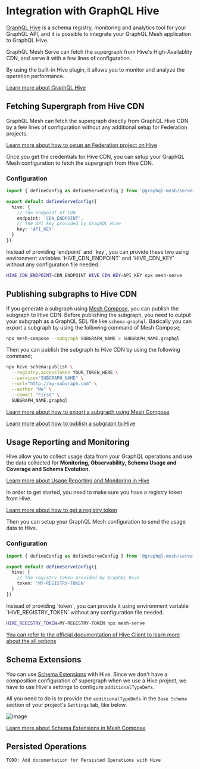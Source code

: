 # Integration with GraphQL Hive


[GraphQL Hive](https://the-guild.dev/graphql/hive) is a schema registry, monitoring and analytics
tool for your GraphQL API, and it is possible to integrate your GraphQL Mesh application to GraphQL
Hive.

GraphQL Mesh Serve can fetch the supergraph from Hive's High-Availablity CDN, and serve it with a
few lines of configuration.

By using the built-in Hive plugin, it allows you to monitor and analyze the operation performance.

[Learn more about GraphQL Hive](https://the-guild.dev/graphql/hive/docs)

## Fetching Supergraph from Hive CDN

GraphQL Mesh can fetch the supergraph directly from GraphQL Hive CDN by a few lines of configuration
without any additional setup for Federation projects.

[Learn more about how to setup an Federation project on Hive](https://the-guild.dev/graphql/hive/docs/get-started/apollo-federation)

Once you get the credentials for Hive CDN, you can setup your GraphQL Mesh configuration to fetch
the supergraph from Hive CDN.

### Configuration

```ts filename="mesh.config.ts"
import { defineConfig as defineServeConfig } from '@graphql-mesh/serve-cli'

export default defineServeConfig({
  hive: {
    // The endpoint of CDN
    endpoint: 'CDN_ENDPOINT',
    // The API key provided by GraphQL Hive
    key: 'API_KEY'
  }
})
```

<Callout>
  Instead of providing `endpoint` and `key`, you can provide these two using environment variables
  `HIVE_CDN_ENDPOINT` and `HIVE_CDN_KEY` without any configuration file needed.

```sh
HIVE_CDN_ENDPOINT=CDN_ENDPOINT HIVE_CDN_KEY=API_KEY npx mesh-serve
```

</Callout>

## Publishing subgraphs to Hive CDN

If you generate a subgraph using [Mesh Compose](/v1/serve/compose), you can publish the subgraph to
Hive CDN. Before publishing the subgraph, you need to output your subgraph as a GraphQL SDL file
like `schema.graphql`. Basically you can export a subgraph by using the following command of Mesh
Compose;

```sh
npx mesh-compose --subgraph SUBGRAPH_NAME > SUBGRAPH_NAME.graphql
```

Then you can publish the subgraph to Hive CDN by using the following command;

```sh
npx hive schema:publish \
  --registry.accessToken YOUR_TOKEN_HERE \
  --service="SUBGRAPH_NAME" \
  --url="http://my-subgraph.com" \
  --author "Me" \
  --commit "First" \
  SUBGRAPH_NAME.graphql
```

[Learn more about how to export a subgraph using Mesh Compose](v1/compose#generating-the-individual-subgraphs-for-schema-registry)

[Learn more about how to publish a subgraph to Hive](https://the-guild.dev/graphql/hive/docs/get-started/apollo-federation#publish-your-schemas)

## Usage Reporting and Monitoring

Hive allow you to collect usage data from your GraphQL operations and use the data collected for
**Monitoring, Observability, Schema Usage and Coverage and Schema Evolution**.

[Learn more about Usage Reporting and Monitoring in Hive](https://the-guild.dev/graphql/hive/docs/features/usage-reporting)

In order to get started, you need to make sure you have a registry token from Hive.

[Learn more about how to get a registry token](https://the-guild.dev/graphql/hive/docs/get-started/apollo-federation#hive-cli-access-token)

Then you can setup your GraphQL Mesh configuration to send the usage data to Hive.

### Configuration

```ts filename="mesh.config.ts"
import { defineConfig as defineServeConfig } from '@graphql-mesh/serve-cli'

export default defineServeConfig({
  hive: {
    // The registry token provided by GraphQL Hive
    token: 'MY-REGISTRY-TOKEN'
  }
})
```

<Callout>
  Instead of providing `token`, you can provide it using environment variable `HIVE_REGISTRY_TOKEN`
  without any configuration file needed.

```sh
HIVE_REGISTRY_TOKEN=MY-REGISTRY-TOKEN npx mesh-serve
```

</Callout>

[You can refer to the official documentation of Hive Client to learn more about the all options](https://the-guild.dev/graphql/hive/docs/api-reference/client#configuration)

## Schema Extensions

You can use [Schema Extensions](/v1/compose/schema-extensions) with Hive. Since we don't have a
composition configuration of supergraph when we use a Hive project, we have to use Hive's settings
to configure `additionalTypeDefs`.

All you need to do is to provide the `additionalTypeDefs` in the `Base Schema` section of your
project's `Settings` tab, like below.

![image](https://github.com/ardatan/graphql-mesh/assets/20847995/c7171c04-24c2-47d7-b885-c04ea3c20a67)

[Learn more about Schema Extensions in Mesh Compose](/v1/compose/schema-extensions)

## Persisted Operations

`TODO: Add documentation for Persisted Operations with Hive`
